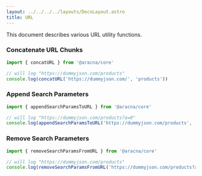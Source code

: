 ```yaml
---
layout: ../../../../layouts/DocsLayout.astro
title: URL
---
```


This document describes various URL utility functions.

### Concatenate URL Chunks

```ts
import { concatURL } from '@aracna/core'

// will log "https://dummyjson.com/products"
console.log(concatURL('https://dummyjson.com/', 'products'))
```

### Append Search Parameters

```ts
import { appendSearchParamsToURL } from '@aracna/core'

// will log "https://dummyjson.com/products?a=0"
console.log(appendSearchParamsToURL('https://dummyjson.com/products', '?a=0'))
```

### Remove Search Parameters

```ts
import { removeSearchParamsFromURL } from '@aracna/core'

// will log "https://dummyjson.com/products"
console.log(removeSearchParamsFromURL('https://dummyjson.com/products?a=0'))
```
